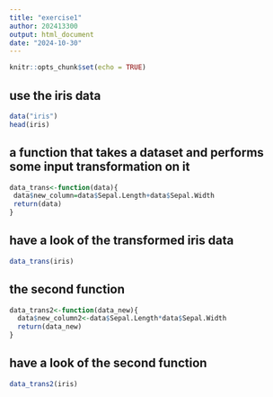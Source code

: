 ```yaml
---
title: "exercise1"
author: 202413300
output: html_document
date: "2024-10-30"
---
```


```r
knitr::opts_chunk$set(echo = TRUE)
```
## use the iris data
```r
data("iris")
head(iris)
```

## a function that takes a dataset and performs some input transformation on it
```r
data_trans<-function(data){
 data$new_column=data$Sepal.Length+data$Sepal.Width
 return(data)
}
```

## have a look of the transformed iris data
```r
data_trans(iris)
```
## the second function
```r
data_trans2<-function(data_new){
  data$new_column2<-data$Sepal.Length*data$Sepal.Width
  return(data_new)
}
```

## have a look of the second function
```r
data_trans2(iris)
```

